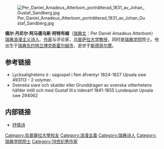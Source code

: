 [[File:Per_Daniel_Amadeus_Atterbom_porträtterad_1831_av_Johan_Gustaf_Sandberg.jpg|thumb]]

'''佩尔·丹尼尔·阿马德乌斯·阿特布姆'''（[[瑞典文|瑞典文]]：Per Daniel Amadeus Atterbom）{{BD|1790年|1月19日|1855年|7月21日}}[[瑞典|瑞典]][[浪漫主义|浪漫主义]][[诗人|诗人]]、[[作家|作家]]与评论家，[[乌普萨拉大学|乌普萨拉大学]][[教授|教授]]，同时是[[瑞典学院|瑞典学院]]院士。他出生于[[瑞典|瑞典]][[东约特兰|东约特兰]][[博克斯霍尔姆市|博克斯霍尔姆市]]，逝世于[[斯德哥尔摩|斯德哥尔摩]]。

==参考链接==
*Lycksalighetens ö : sagospel i fem äfventyr  1824-1827  Upsala  swe  493113 - 2 volymer.
*Svenska siare och skalder eller Grunddragen av svenska vitterhetens häfder intill och med Gustaf III:s tidevarf  1841-1855 Lundequist  Upsala  swe  294062 
==内部链接==
*[[抒情诗|抒情诗]]

{{Authority control}}
{{DEFAULTSORT:Atterbom, Per Daniel Amadeus}}
[[Category:烏普薩拉大學校友|Category:烏普薩拉大學校友]]
[[Category:浪漫主義|Category:浪漫主義]]
[[Category:瑞典诗人|Category:瑞典诗人]]
[[Category:瑞典学院院士|Category:瑞典学院院士]]
[[Category:19世纪男作家|Category:19世纪男作家]]